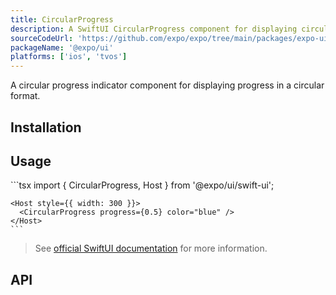 ```yaml
---
title: CircularProgress
description: A SwiftUI CircularProgress component for displaying circular progress indicators.
sourceCodeUrl: 'https://github.com/expo/expo/tree/main/packages/expo-ui'
packageName: '@expo/ui'
platforms: ['ios', 'tvos']
---
```



A circular progress indicator component for displaying progress in a circular format.

## Installation

<APIInstallSection />

## Usage

<Tabs>
  <Tab label="Preview">
    <ContentSpotlight
      alt="CircularProgress component on iOS."
      src="/static/images/expo-ui/circularprogress/ios.png"
      className="max-w-[380px]"
    />
  </Tab>
  <Tab label="Code">
    ```tsx
    import { CircularProgress, Host } from '@expo/ui/swift-ui';

    <Host style={{ width: 300 }}>
      <CircularProgress progress={0.5} color="blue" />
    </Host>
    ```

  </Tab>
</Tabs>

> See [official SwiftUI documentation](https://developer.apple.com/documentation/swiftui/progressview) for more information.

## API

<APISection packageName="expo-ui/swift-ui/circularprogress" apiName="CircularProgress" />
